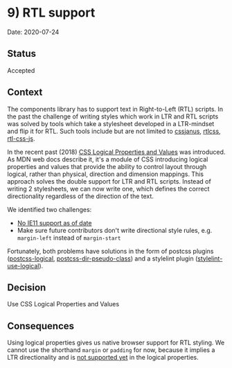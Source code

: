 
<Meta title="Documentation/Decisions and ADRs/ADRs/9) RTL support" />

# 9) RTL support

Date: 2020-07-24

## Status

Accepted

## Context
The components library has to support text in Right-to-Left (RTL) scripts.
In the past the challenge of writing styles which work in LTR and RTL scripts was solved by tools which take a stylesheet developed in a LTR-mindset and flip it for RTL.
Such tools include but are not limited to [cssjanus](https://www.npmjs.com/package/cssjanus), [rtlcss](https://www.npmjs.com/package/rtlcss), [rtl-css-js](https://www.npmjs.com/package/rtl-css-js).

In the recent past (2018) [CSS Logical Properties and Values](https://developer.mozilla.org/en-US/docs/Web/CSS/CSS_Logical_Properties) was introduced. As MDN web docs describe it, it's a module of CSS introducing logical properties and values that provide the ability to control layout through logical, rather than physical, direction and dimension mappings.
This approach solves the double support for LTR and RTL scripts. Instead of writing 2 stylesheets, we can now write one, which defines the correct directionality regardless of the direction of the text.

We identified two challenges:
- [No IE11 support as of date](https://caniuse.com/#search=logical)
- Make sure future contributors don't write directional style rules, e.g. `margin-left` instead of `margin-start`

Fortunately, both problems have solutions in the form of postcss plugins ([postcss-logical](https://www.npmjs.com/package/postcss-logical), [postcss-dir-pseudo-class](https://www.npmjs.com/package/postcss-dir-pseudo-class)) and a stylelint plugin ([stylelint-use-logical](https://www.npmjs.com/package/stylelint-use-logical)).

## Decision
Use CSS Logical Properties and Values

## Consequences
Using logical properties gives us native browser support for RTL styling.
We cannot use the shorthand `margin` or `padding` for now, because it implies a LTR directionality and is [not supported yet](https://github.com/w3c/csswg-drafts/issues/1282) in the logical properties.
